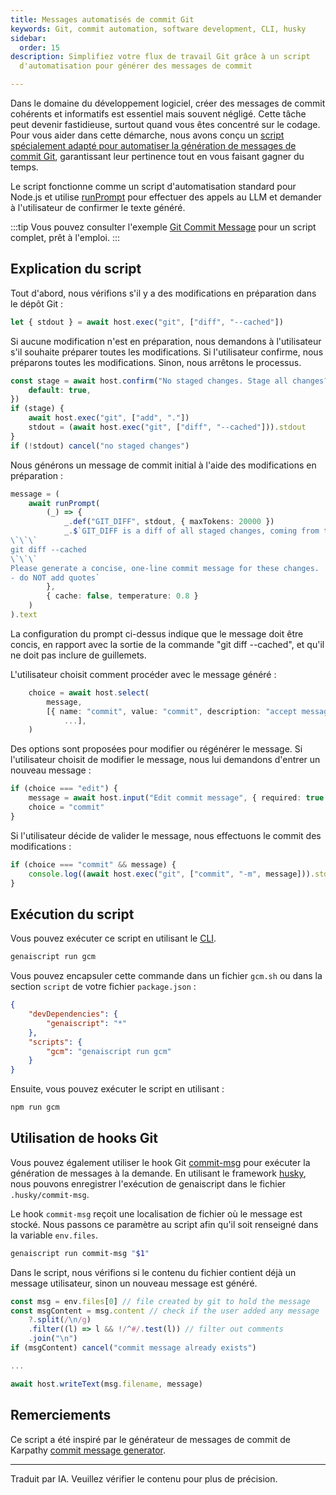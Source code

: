 ```yaml
---
title: Messages automatisés de commit Git
keywords: Git, commit automation, software development, CLI, husky
sidebar:
  order: 15
description: Simplifiez votre flux de travail Git grâce à un script
  d'automatisation pour générer des messages de commit

---
```


Dans le domaine du développement logiciel, créer des messages de commit cohérents et informatifs est essentiel mais souvent négligé. Cette tâche peut devenir fastidieuse, surtout quand vous êtes concentré sur le codage. Pour vous aider dans cette démarche, nous avons conçu un [script spécialement adapté pour automatiser la génération de messages de commit Git](https://github.com/microsoft/genaiscript/blob/main/packages/sample/genaisrc/samples/gcm.genai.mts), garantissant leur pertinence tout en vous faisant gagner du temps.

Le script fonctionne comme un script d'automatisation standard pour Node.js et utilise [runPrompt](/genaiscript/reference/scripts/inline-prompts) pour effectuer des appels au LLM et demander à l'utilisateur de confirmer le texte généré.

:::tip
Vous pouvez consulter l'exemple [Git Commit Message](/genaiscript/samples/gcm) pour un script complet, prêt à l'emploi.
:::

## Explication du script

Tout d'abord, nous vérifions s'il y a des modifications en préparation dans le dépôt Git :

```ts
let { stdout } = await host.exec("git", ["diff", "--cached"])
```

Si aucune modification n'est en préparation, nous demandons à l'utilisateur s'il souhaite préparer toutes les modifications. Si l'utilisateur confirme, nous préparons toutes les modifications. Sinon, nous arrêtons le processus.

```ts
const stage = await host.confirm("No staged changes. Stage all changes?", {
    default: true,
})
if (stage) {
    await host.exec("git", ["add", "."])
    stdout = (await host.exec("git", ["diff", "--cached"])).stdout
}
if (!stdout) cancel("no staged changes")
```

Nous générons un message de commit initial à l'aide des modifications en préparation :

```ts
message = (
    await runPrompt(
        (_) => {
            _.def("GIT_DIFF", stdout, { maxTokens: 20000 })
            _.$`GIT_DIFF is a diff of all staged changes, coming from the command:
\`\`\`
git diff --cached
\`\`\`
Please generate a concise, one-line commit message for these changes.
- do NOT add quotes`
        },
        { cache: false, temperature: 0.8 }
    )
).text
```

La configuration du prompt ci-dessus indique que le message doit être concis, en rapport avec la sortie de la commande "git diff --cached", et qu'il ne doit pas inclure de guillemets.

L'utilisateur choisit comment procéder avec le message généré :

```ts
    choice = await host.select(
        message,
        [{ name: "commit", value: "commit", description: "accept message and commit" },
            ...],
    )
```

Des options sont proposées pour modifier ou régénérer le message. Si l'utilisateur choisit de modifier le message, nous lui demandons d'entrer un nouveau message :

```ts
if (choice === "edit") {
    message = await host.input("Edit commit message", { required: true })
    choice = "commit"
}
```

Si l'utilisateur décide de valider le message, nous effectuons le commit des modifications :

```ts
if (choice === "commit" && message) {
    console.log((await host.exec("git", ["commit", "-m", message])).stdout)
}
```

## Exécution du script

Vous pouvez exécuter ce script en utilisant le [CLI](/genaiscript/reference/cli).

```bash
genaiscript run gcm
```

Vous pouvez encapsuler cette commande dans un fichier `gcm.sh` ou dans la section `script` de votre fichier `package.json` :

```json '"gcm": "genaiscript run gcm"'
{
    "devDependencies": {
        "genaiscript": "*"
    },
    "scripts": {
        "gcm": "genaiscript run gcm"
    }
}
```

Ensuite, vous pouvez exécuter le script en utilisant :

```bash
npm run gcm
```

## Utilisation de hooks Git

Vous pouvez également utiliser le hook Git [commit-msg](https://git-scm.com/docs/githooks#_commit_msg) pour exécuter la génération de messages à la demande. En utilisant le framework [husky](https://typicode.github.io/husky/), nous pouvons enregistrer l'exécution de genaiscript dans le fichier `.husky/commit-msg`.

Le hook `commit-msg` reçoit une localisation de fichier où le message est stocké. Nous passons ce paramètre au script afin qu'il soit renseigné dans la variable `env.files`.

```bash title=".husky/commit-msg"
genaiscript run commit-msg "$1"
```

Dans le script, nous vérifions si le contenu du fichier contient déjà un message utilisateur, sinon un nouveau message est généré.

```js title="commit-msg.genai.mts"
const msg = env.files[0] // file created by git to hold the message
const msgContent = msg.content // check if the user added any message
    ?.split(/\n/g)
    .filter((l) => l && !/^#/.test(l)) // filter out comments
    .join("\n")
if (msgContent) cancel("commit message already exists")

...

await host.writeText(msg.filename, message)
```

## Remerciements

Ce script a été inspiré par le générateur de messages de commit de Karpathy [commit message generator](https://gist.github.com/karpathy/1dd0294ef9567971c1e4348a90d69285).

<hr />

Traduit par IA. Veuillez vérifier le contenu pour plus de précision.
